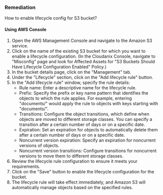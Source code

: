 ### Remediation

How to enable lifecycle config for S3 bucket?

#### Using AWS Console

1. Open the AWS Management Console and navigate to the Amazon S3 service.
2. Click on the name of the existing S3 bucket for which you want to enable a lifecycle configuration.
    (In the Cloudanix Console, navigate to "Misconfig" page and look for Affected Assets for "S3 Buckets Should Have Lifecycle Configuration Enabled" Policy.)
3. In the bucket details page, click on the "Management" tab.
4. Under the "Lifecycle" section, click on the "Add lifecycle rule" button.
5. In the "Add lifecycle rule" window, specify the rule details:
   - Rule name: Enter a descriptive name for the lifecycle rule.
   - Prefix: Specify the prefix or key name pattern that identifies the objects to which the rule applies. For example, entering "documents/" would apply the rule to objects with keys starting with "documents/".
   - Transitions: Configure the object transitions, which define when objects are moved to different storage classes. You can specify a transition after a certain number of days or on a specific date.
   - Expiration: Set an expiration for objects to automatically delete them after a certain number of days or on a specific date.
   - Noncurrent version expiration: Specify an expiration for noncurrent versions of objects.
   - Noncurrent version transitions: Configure transitions for noncurrent versions to move them to different storage classes.
6. Review the lifecycle rule configuration to ensure it meets your requirements.
7. Click on the "Save" button to enable the lifecycle configuration for the bucket.
8. The lifecycle rule will take effect immediately, and Amazon S3 will automatically manage objects based on the specified rules.

